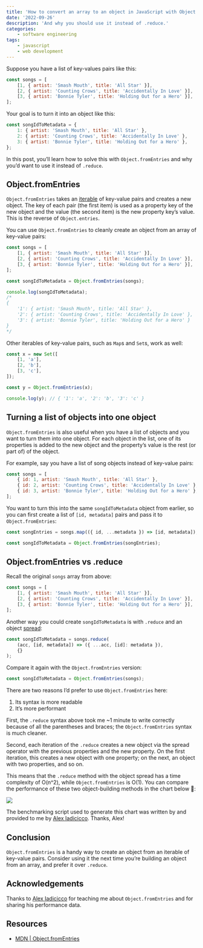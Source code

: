 ```yaml
---
title: 'How to convert an array to an object in JavaScript with Object.fromEntries'
date: '2022-09-26'
description: 'And why you should use it instead of .reduce.'
categories:
    - software engineering
tags:
    - javascript
    - web development
---
```


Suppose you have a list of key-values pairs like this:

```js
const songs = [
    [1, { artist: 'Smash Mouth', title: 'All Star' }],
    [2, { artist: 'Counting Crows', title: 'Accidentally In Love' }],
    [3, { artist: 'Bonnie Tyler', title: 'Holding Out for a Hero' }],
];
```

Your goal is to turn it into an object like this:

```js
const songIdToMetadata = {
    1: { artist: 'Smash Mouth', title: 'All Star' },
    2: { artist: 'Counting Crows', title: 'Accidentally In Love' },
    3: { artist: 'Bonnie Tyler', title: 'Holding Out for a Hero' },
};
```

In this post, you’ll learn how to solve this with `Object.fromEntries` and why you’d want to use it instead of `.reduce`.

## Object.fromEntries

`Object.fromEntries` takes an [iterable](https://developer.mozilla.org/en-US/docs/Web/JavaScript/Reference/Iteration_protocols#the_iterable_protocol) of key-value pairs and creates a new object. The key of each pair (the first item) is used as a property key of the new object and the value (the second item) is the new property key’s value. This is the reverse of `Object.entries`.

You can use `Object.fromEntries` to cleanly create an object from an array of key-value pairs:

```js
const songs = [
    [1, { artist: 'Smash Mouth', title: 'All Star' }],
    [2, { artist: 'Counting Crows', title: 'Accidentally In Love' }],
    [3, { artist: 'Bonnie Tyler', title: 'Holding Out for a Hero' }],
];

const songIdToMetadata = Object.fromEntries(songs);

console.log(songIdToMetadata);
/*
{
    '1': { artist: 'Smash Mouth', title: 'All Star' },
    '2': { artist: 'Counting Crows', title: 'Accidentally In Love' },
    '3': { artist: 'Bonnie Tyler', title: 'Holding Out for a Hero' }
}
*/
```

Other iterables of key-value pairs, such as `Map`s and `Set`s, work as well:

```js
const x = new Set([
    [1, 'a'],
    [2, 'b'],
    [3, 'c'],
]);

const y = Object.fromEntries(x);

console.log(y); // { '1': 'a', '2': 'b', '3': 'c' }
```

## Turning a list of objects into one object

`Object.fromEntries` is also useful when you have a list of objects and you want to turn them into one object. For each object in the list, one of its properties is added to the new object and the property’s value is the rest (or part of) of the object.

For example, say you have a list of song objects instead of key-value pairs:

```js
const songs = [
    { id: 1, artist: 'Smash Mouth', title: 'All Star' },
    { id: 2, artist: 'Counting Crows', title: 'Accidentally In Love' },
    { id: 3, artist: 'Bonnie Tyler', title: 'Holding Out for a Hero' },
];
```

You want to turn this into the same `songIdToMetadata` object from earlier, so you can first create a list of `[id, metadata]` pairs and pass it to `Object.fromEntries`:

```js
const songEntries = songs.map(({ id, ...metadata }) => [id, metadata]);

const songIdToMetadata = Object.fromEntries(songEntries);
```

## Object.fromEntries vs .reduce

Recall the original `songs` array from above:

```js
const songs = [
    [1, { artist: 'Smash Mouth', title: 'All Star' }],
    [2, { artist: 'Counting Crows', title: 'Accidentally In Love' }],
    [3, { artist: 'Bonnie Tyler', title: 'Holding Out for a Hero' }],
];
```

Another way you could create `songIdToMetadata` is with `.reduce` and an object [spread](https://developer.mozilla.org/en-US/docs/Web/JavaScript/Reference/Operators/Spread_syntax):

```js
const songIdToMetadata = songs.reduce(
    (acc, [id, metadata]) => ({ ...acc, [id]: metadata }),
    {}
);
```

Compare it again with the `Object.fromEntries` version:

```js
const songIdToMetadata = Object.fromEntries(songs);
```

There are two reasons I’d prefer to use `Object.fromEntries` here:

1. Its syntax is more readable
2. It’s more performant

First, the `.reduce` syntax above took me ~1 minute to write correctly because of all the parentheses and braces; the `Object.fromEntries` syntax is much cleaner.

Second, each iteration of the `.reduce` creates a new object via the spread operator with the previous properties and the new property. On the first iteration, this creates a new object with one property; on the next, an object with two properties, and so on.

This means that the `.reduce` method with the object spread has a time complexity of O(n^2), while `Object.fromEntries` is O(1). You can compare the performance of these two object-building methods in the chart below 😬:

![](object-fromentries-vs-reduce.png)

The benchmarking script used to generate this chart was written by and provided to me by [Alex Iadicicco](https://www.linkedin.com/in/ajiadicicco/). Thanks, Alex!

## Conclusion

`Object.fromEntries` is a handy way to create an object from an iterable of key-value pairs. Consider using it the next time you’re building an object from an array, and prefer it over `.reduce`.

## Acknowledgements

Thanks to [Alex Iadicicco](https://www.linkedin.com/in/ajiadicicco?miniProfileUrn=urn%3Ali%3Afs_miniProfile%3AACoAABtXdP0Bu7Jk5jrWoi-Lbb0OEd6NSka7Law&lipi=urn%3Ali%3Apage%3Ad_flagship3_search_srp_all%3B2CkkfhBRQWCsJToRqfv%2FZA%3D%3D) for teaching me about `Object.fromEntries` and for sharing his performance data.

<ConnectSection />

## Resources

-   [MDN | Object.fromEntries](https://developer.mozilla.org/en-US/docs/Web/JavaScript/Reference/Global_Objects/Object/fromEntries)
